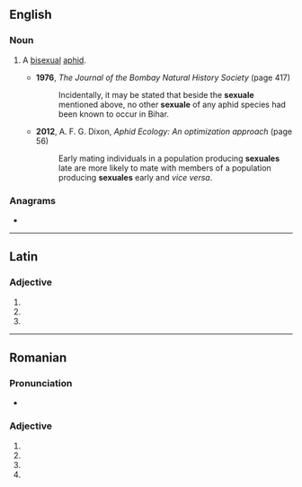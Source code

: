 ==English==

===Noun===
{{en-noun}}

# {{lb|en|zoology}} A [[bisexual]] [[aphid]].
#* '''1976''', ''The Journal of the Bombay Natural History Society'' (page 417)
#*: Incidentally, it may be stated that beside the '''sexuale''' mentioned above, no other '''sexuale''' of any aphid species had been known to occur in Bihar.
#* '''2012''', A. F. G. Dixon, ''Aphid Ecology: An optimization approach'' (page 56)
#*: Early mating individuals in a population producing '''sexuales''' late are more likely to mate with members of a population producing '''sexuales''' early and ''vice versa''.

===Anagrams===
* {{anagrams|en|a=aeelsux|esexual}}

----

==Latin==

===Adjective===
{{la-adj-form|sexuāle}}

# {{inflection of|sexuālis||nom|n|s|lang=la}}
# {{inflection of|sexuālis||acc|n|s|lang=la}}
# {{inflection of|sexuālis||voc|n|s|lang=la}}

----

==Romanian==

===Pronunciation===
* {{IPA|[sek.suˈa.le]|lang=ro}}

===Adjective===
{{head|ro|adjective form}}

# {{adj form of|ro|sexual||nom|f|p}}
# {{adj form of|ro|sexual||acc|f|p}}
# {{adj form of|ro|sexual||nom|n|p}}
# {{adj form of|ro|sexual||acc|n|p}}